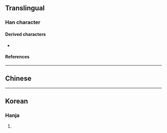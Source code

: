 {{also|寶}}
{{character info/new}}
==Translingual==

===Han character===
{{Han char|rn=96|rad=玉|as=06|sn=10|four=|canj=MGOJU|ids=⿰⺩缶}}

====Derived characters====
* {{l|mul|[[𡩧]], [[𧟾]]}}

====References====
{{Han ref|kx=0731.070|dkj=20963|dj=1142.200|hdz=21111.080|uh=73E4}}

----

==Chinese==
{{zh-see|寶|a}}

----

==Korean==

===Hanja===
{{ko-hanja|hangeul=보|eumhun=|rv=bo|mr=po|y=po}}

# {{defn|lang=ko|sort=玉06}}